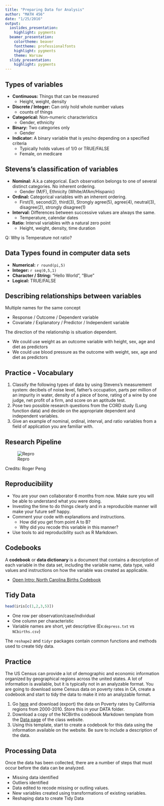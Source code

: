 ```yaml
---
title: "Preparing Data for Analysis"
author: "MATH 456"
date: "1/25/2016"
output:
  ioslides_presentation:
    highlight: pygments
  beamer_presentation:
    colortheme: beaver
    fonttheme: professionalfonts
    highlight: pygments
    theme: Warsaw
  slidy_presentation:
    highlight: pygments
---
```



## Types of variables
* **Continuous:** Things that can be measured
    - Height, weight, density
* **Discrete / Integer:** Can only hold whole number values
    - counts of things
* **Categorical:** Non-numeric characteristics
    - Gender, ethnicity
* **Binary:** Two categories only
    - Gender
* **Indicator:** A binary variable that is yes/no depending on a specified criteria
    - Typically holds values of 1/0 or TRUE/FALSE
    - Female, on medicare 


## Stevens's classification of variables
* **Nominal:** A.k.a categorical. Each observation belongs to one of several distinct categories. No inherent ordering.
    - Gender (M/F), Ethnicity (White/AfAm/Hispanic)
* **Ordinal:** Categorical variables with an inherent ordering. 
    - First(1), second(2), third(3), Strongly agree(5), agree(4), neutral(3), disagree(2), strongly disagree(1)
* **Interval:** Differences between successive values are always the same. 
    - Temperature, calendar dates
* **Ratio:** Interval variables with a natural zero point
    - Height, weight, density, time duration
    
Q: Why is Temperature not ratio?


## Data Types found in computer data sets
* **Numerical:** `r round(pi,5)`
* **Integer:** `r seq(0,5,1)`
* **Character / String:** "Hello World", "Blue"
* **Logical:** TRUE/FALSE



## Describing relationships between variables
Multiple names for the same concept

* Response / Outcome / Dependent variable
* Covariate / Explanatory / Predictor / Independent variable

The direction of the relationship is situation dependent. 

* We could use weight as an outcome variable with height, sex, age and diet as predictors  
* We could use blood pressure as the outcome with weight, sex, age and diet as predictors

## Practice - Vocabulary
1. Classify the following types of data by using Stevens's measurement system: decibels of noise level, father's occupation, parts per  million of an impurity in water, density of a piece of bone, rating of a wine by one judge, net profit of a firm, and score on an aptitude test.  
2. Pose two possible research questions from the CORD study (Lung function data) and decide on the appropriate dependent and independent variables.  
3. Give an example of nominal, ordinal, interval, and ratio variables from a field of application you are familiar with. 



## Research Pipeline

![Repro](pipeline.png)

Credits: Roger Peng

## Reproducibility

* You are your own collaborator 6 months from now. Make sure you will be able to understand what you were doing.
* Investing the time to do things clearly and in a reproducible manner will make your future self happy.
* Comment your code with explanations and instructions.
    - How did you get from point A to B? 
    - Why did you recode this variable in this manner? 
* Use tools to aid reproducbility such as R Markdown.

## Codebooks
A **codebook** or **data dictionary** is a document that contains a description of each variable in the data set, including the variable name, data type, valid values and instructions on how the variable was created as applicable. 

* [Open Intro: North Carolina Births Codebook](../data/NCBirthsCodebook.html)


## Tidy Data

```r
head(iris[c(1,2,3,5)])
```
* One row per observation/case/individual
* One column per characteristic
* Variable names are short, yet descriptive (Ex:`depress.txt` vs `NCbirths.csv`)

The `reshape2` and `tidyr` packages contain common functions and methods used to create tidy data. 

## Practice
The US Census can provide a lot of demographic and economic information organized by geographical regions across the united states. A lot of information is available, but it is typically not in an analyzable format. You are going to download some Census data on poverty rates in CA, create a codebook and start to tidy the data to make it into an analyzable format. 

1. Go [here](https://cdph.data.ca.gov/Demographics/Poverty-Rate-defined-by-U-S-Census-by-California-R/pbut-di2i) and download (export) the data on Poverty rates by California regions from 2000-2010. Store this in your DATA folder.
3. Download a copy of the NCBirths codebook Markdown template from the [Data page](../data/Datasets.html) of the class website. 
4. Using this template, start to create a codebook for this data using the information available on the website. Be sure to include a description of the data. 


## Processing Data
Once the data has been collected, there are a number of steps that must occur before the data can be analyzed. 

* Missing data identified
* Outliers identified
* Data edited to recode missing or outling values. 
* New variables created using transformations of existing variables. 
* Reshaping data to create Tidy Data


